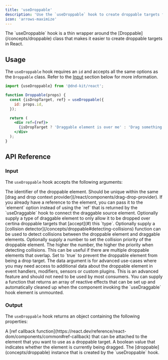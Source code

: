 ```yaml
---
title: 'useDroppable'
description: 'Use the `useDroppable` hook to create droppable targets for draggable elements.'
icon: 'arrows-maximize'
---
```


<Info>
  The `useDroppable` hook is a thin wrapper around the [Droppable](/concepts/droppable) class that makes it easier to create droppable targets in React.
</Info>


## Usage

The `useDroppable` hook requires an `id` and accepts all the same options as the `Droppable` class. Refer to the [Input](#input) section below for more information.

```jsx
import {useDroppable} from '@dnd-kit/react';

function Droppable(props) {
  const {isDropTarget, ref} = useDroppable({
    id: props.id,
  });

  return (
    <div ref={ref}>
      {isDropTarget ? 'Draggable element is over me' : 'Drag something over me'}
    </div>
  );
}
```

## API Reference

### Input

The `useDroppable` hook accepts the following arguments:

<ParamField path="id" type="string | number" required>
  The identifier of the droppable element. Should be unique within the same [drag and drop context provider](/react/components/drag-drop-provider).
</ParamField>

<ParamField path="element" type="Element | Ref<Element>">
  If you already have a reference to the element, you can pass it to the `element` option instead of using the `ref` that is returned by the `useDraggable` hook to connect the draggable source element.
</ParamField>

<ParamField path="accepts" type="string | number | Symbol | (type: string | number | Symbol) => boolean">
  Optionally supply a type of draggable element to only allow it to be dropped over certina droppable targets that [accept](#) this `type`.
</ParamField>

<ParamField path="collisionDetector" type="(input: CollisionDetectorInput) => Collision | null">
  Optionally supply a [collision detector](/concepts/droppable#detecting-collisions) function can be used to detect collisions between the droppable element and draggable elements.
</ParamField>

<ParamField path="collisionPriority" type="number">
  Optionally supply a number to set the collision priority of the droppable element. The higher the number, the higher the priority when detecting collisions. This can be useful if there are multiple droppable elements that overlap.
</ParamField>

<ParamField path="disabled" type="boolean">
  Set to `true` to prevent the droppable element from being a drop target.
</ParamField>

<ParamField path="data" type="{[key: string]: any}">
  The data argument is for advanced use-cases where you may need access to additional data about the droppable element in event handlers, modifiers, sensors or custom plugins.
</ParamField>

<ParamField path="effects" type="(manager: DragDropManager) => Effect[]">
  <Info>This is an advanced feature and should not need to be used by most consumers.</Info>
  You can supply a function that returns an array of reactive effects that can be set up and automatically cleaned up when the component invoking the `useDraggable` hook element is unmounted.
</ParamField>

### Output

The `useDroppable` hook returns an object containing the following properties:

<ResponseField name="ref" type="(element: Element) => void">
  A [ref callback function](https://react.dev/reference/react-dom/components/common#ref-callback) that can be attached to the element that you want to use as a droppable target.
</ResponseField>

<ResponseField name="isDropTarget" type="boolean">
  A boolean value that indicates whether the element is currently being dragged.
</ResponseField>

<ResponseField name="droppable" type="Droppable">
  The [droppable](concepts/droppable) instance that is created by the `useDroppable` hook.
</ResponseField>
